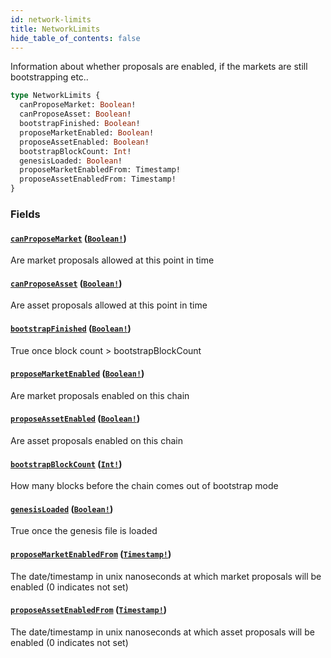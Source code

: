 ```yaml
---
id: network-limits
title: NetworkLimits
hide_table_of_contents: false
---
```



Information about whether proposals are enabled, if the markets are still bootstrapping etc..

```graphql
type NetworkLimits {
  canProposeMarket: Boolean!
  canProposeAsset: Boolean!
  bootstrapFinished: Boolean!
  proposeMarketEnabled: Boolean!
  proposeAssetEnabled: Boolean!
  bootstrapBlockCount: Int!
  genesisLoaded: Boolean!
  proposeMarketEnabledFrom: Timestamp!
  proposeAssetEnabledFrom: Timestamp!
}
```


### Fields

#### [`canProposeMarket`](#) ([`Boolean!`](/docs/testnet/graphql/scalars/boolean))

Are market proposals allowed at this point in time


#### [`canProposeAsset`](#) ([`Boolean!`](/docs/testnet/graphql/scalars/boolean))

Are asset proposals allowed at this point in time


#### [`bootstrapFinished`](#) ([`Boolean!`](/docs/testnet/graphql/scalars/boolean))

True once block count &#x003E; bootstrapBlockCount


#### [`proposeMarketEnabled`](#) ([`Boolean!`](/docs/testnet/graphql/scalars/boolean))

Are market proposals enabled on this chain


#### [`proposeAssetEnabled`](#) ([`Boolean!`](/docs/testnet/graphql/scalars/boolean))

Are asset proposals enabled on this chain


#### [`bootstrapBlockCount`](#) ([`Int!`](/docs/testnet/graphql/scalars/int))

How many blocks before the chain comes out of bootstrap mode


#### [`genesisLoaded`](#) ([`Boolean!`](/docs/testnet/graphql/scalars/boolean))

True once the genesis file is loaded


#### [`proposeMarketEnabledFrom`](#) ([`Timestamp!`](/docs/testnet/graphql/scalars/timestamp))

The date/timestamp in unix nanoseconds at which market proposals will be enabled (0 indicates not set)


#### [`proposeAssetEnabledFrom`](#) ([`Timestamp!`](/docs/testnet/graphql/scalars/timestamp))

The date/timestamp in unix nanoseconds at which asset proposals will be enabled (0 indicates not set)




